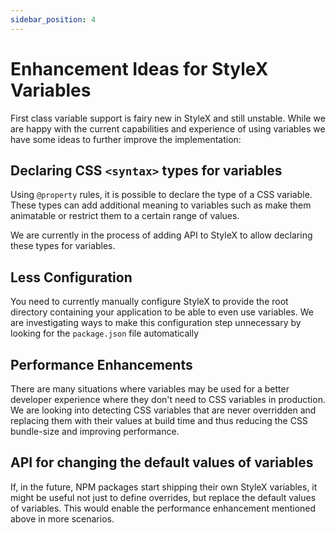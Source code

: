 ```yaml
---
sidebar_position: 4
---
```


# Enhancement Ideas for StyleX Variables

First class variable support is fairy new in StyleX and still unstable. While we
are happy with the current capabilities and experience of using variables we
have some ideas to further improve the implementation:

## Declaring CSS `<syntax>` types for variables

Using `@property` rules, it is possible to declare the type of a CSS variable.
These types can add additional meaning to variables such as make them animatable
or restrict them to a certain range of values.

We are currently in the process of adding API to StyleX to allow declaring these
types for variables.

## Less Configuration

You need to currently manually configure StyleX to provide the root directory
containing your application to be able to even use variables. We are
investigating ways to make this configuration step unnecessary by looking for
the `package.json` file automatically

## Performance Enhancements

There are many situations where variables may be used for a better developer
experience where they don't need to CSS variables in production. We are looking
into detecting CSS variables that are never overridden and replacing them with
their values at build time and thus reducing the CSS bundle-size and improving
performance.

## API for changing the default values of variables

If, in the future, NPM packages start shipping their own StyleX variables, it
might be useful not just to define overrides, but replace the default values of
variables. This would enable the performance enhancement mentioned above in more
scenarios.
